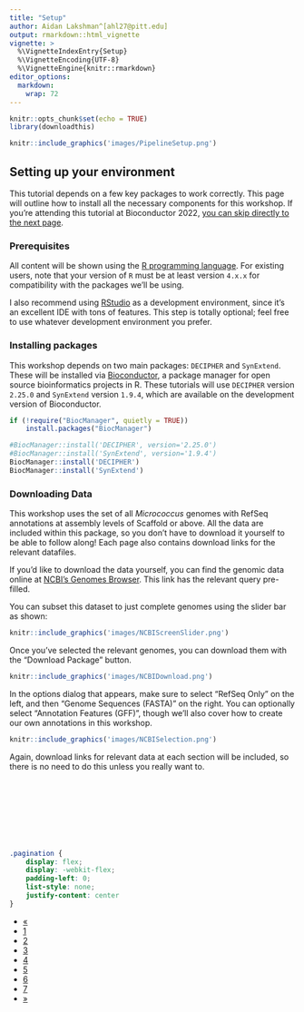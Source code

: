 ```yaml
---
title: "Setup"
author: Aidan Lakshman^[ahl27@pitt.edu]
output: rmarkdown::html_vignette
vignette: >
  %\VignetteIndexEntry{Setup}
  %\VignetteEncoding{UTF-8}
  %\VignetteEngine{knitr::rmarkdown}
editor_options: 
  markdown: 
    wrap: 72
---
```


```r
knitr::opts_chunk$set(echo = TRUE)
library(downloadthis)
```

```r
knitr::include_graphics('images/PipelineSetup.png')
```

## Setting up your environment
This tutorial depends on a few key packages to work correctly. This page will outline
how to install all the necessary components for this workshop. If you're attending
this tutorial at Bioconductor 2022, [you can skip directly to the next page](https://www.ahl27.com/CompGenomicsBioc2022/articles/LoadingGenomeData.html).

### Prerequisites
All content will be shown using the [R programming language](https://www.r-project.org/). 
For existing users, note that your version of `R` must be at least version `4.x.x` 
for compatibility with the packages we'll be using.

I also recommend using [RStudio](https://www.rstudio.com/products/rstudio/) as a 
development environment, since it's an excellent IDE with tons of features. 
This step is totally optional; feel free to use whatever development environment 
you prefer.

### Installing packages
This workshop depends on two main packages: `DECIPHER` and `SynExtend`. 
These will be installed via [Bioconductor](http://bioconductor.org/), a package 
manager for open source bioinformatics projects in R. These tutorials will use
`DECIPHER` version `2.25.0` and `SynExtend` version `1.9.4`, which are available on
the development version of Bioconductor.

```r
if (!require("BiocManager", quietly = TRUE))
    install.packages("BiocManager")

#BiocManager::install('DECIPHER', version='2.25.0')
#BiocManager::install('SynExtend', version='1.9.4')
BiocManager::install('DECIPHER')
BiocManager::install('SynExtend')
```

### Downloading Data

This workshop uses the set of all *Micrococcus* genomes with RefSeq annotations
at assembly levels of Scaffold or above. All the data are included within this 
package, so you don't have to download it yourself to be able to follow along!
Each page also contains download links for the relevant datafiles. 

If you'd like to download the data yourself, you can find the genomic data online
at [NCBI's Genomes Browser](https://www.ncbi.nlm.nih.gov/data-hub/genome/?taxon=1269&annotated_only=true&refseq_annotation=true&assembly_level=1%3A3). This link has the 
relevant query pre-filled.

You can subset this dataset to just complete genomes using the slider bar as shown:

```r
knitr::include_graphics('images/NCBIScreenSlider.png')
```

Once you've selected the relevant genomes, you can download them with the
"Download Package" button.

```r
knitr::include_graphics('images/NCBIDownload.png')
```

In the options dialog that appears, make sure to select "RefSeq Only" on the left,
and then "Genome Sequences (FASTA)" on the right. You can optionally select
"Annotation Features (GFF)", though we'll also cover how to create our own 
annotations in this workshop.

```r
knitr::include_graphics('images/NCBISelection.png')
```

Again, download links for relevant data at each section will be included,
so there is no need to do this unless you really want to.

&nbsp;

&nbsp;

&nbsp;

&nbsp;


```css
.pagination {
    display: flex;
    display: -webkit-flex;
    padding-left: 0;
    list-style: none;
    justify-content: center
}
```

<div class="center">
  <ul class="pagination pagination-lg">
    <li class="page-item disabled">
      <a class="page-link" href="#">&laquo;</a>
    </li>
    <li class="page-item active">
      <a class="page-link" href="https://www.ahl27.com/CompGenomicsBioc2022/articles/Setup.html">1</a>
    </li>
    <li class="page-item">
      <a class="page-link" href="https://www.ahl27.com/CompGenomicsBioc2022/articles/LoadingGenomeData.html">2</a>
    </li>
    <li class="page-item">
      <a class="page-link" href="https://www.ahl27.com/CompGenomicsBioc2022/articles/GeneCallingAnnotation.html">3</a>
    </li>
    <li class="page-item">
      <a class="page-link" href="https://www.ahl27.com/CompGenomicsBioc2022/articles/FindingCOGs.html">4</a>
    </li>
    <li class="page-item">
      <a class="page-link" href="https://www.ahl27.com/CompGenomicsBioc2022/articles/ConstructingPhylogenies.html">5</a>
    </li>
    <li class="page-item">
      <a class="page-link" href="https://www.ahl27.com/CompGenomicsBioc2022/articles/CoevolutionNetworks.html">6</a>
    </li>
    <li class="page-item">
      <a class="page-link" href="https://www.ahl27.com/CompGenomicsBioc2022/articles/Conclusion.html">7</a>
    </li>
    <li class="page-item">
      <a class="page-link" href="https://www.ahl27.com/CompGenomicsBioc2022/articles/LoadingGenomeData.html">&raquo;</a>
    </li>
  </ul>
</div>